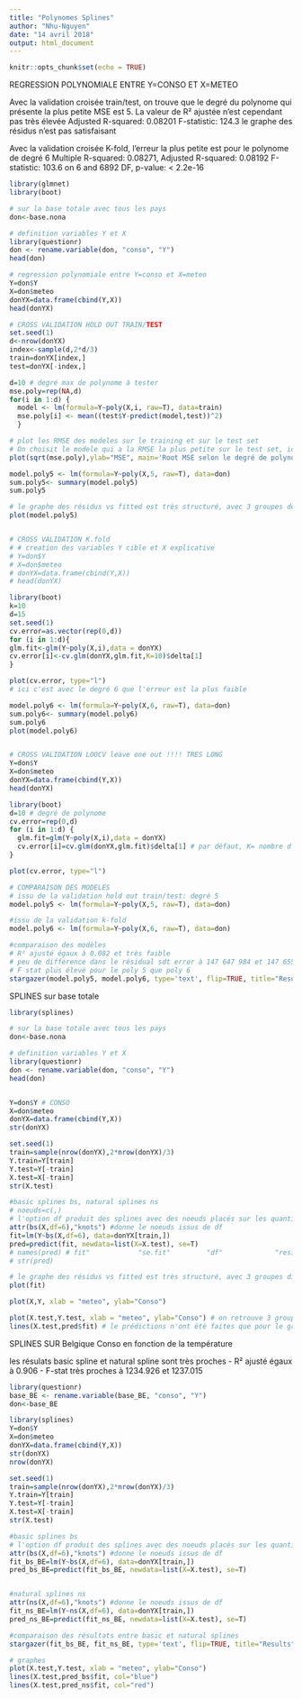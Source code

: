 ```yaml
---
title: "Polynomes Splines"
author: "Nhu-Nguyen"
date: "14 avril 2018"
output: html_document
---
```


```r
knitr::opts_chunk$set(echo = TRUE)
```

REGRESSION POLYNOMIALE ENTRE Y=CONSO ET X=METEO

Avec la validation croisée train/test, on trouve que le degré du polynome qui présente la plus petite MSE est 5.
La valeur de R² ajustée n'est cependant pas très élevée
Adjusted R-squared:  0.08201 
F-statistic: 124.3
le graphe des résidus n'est pas satisfaisant


Avec la validation croisée K-fold, l'erreur la plus petite est pour le polynome de degré 6
Multiple R-squared:  0.08271,	Adjusted R-squared:  0.08192 
F-statistic: 103.6 on 6 and 6892 DF,  p-value: < 2.2e-16


```r

library(glmnet)
library(boot)

# sur la base totale avec tous les pays
don<-base.nona

# definition variables Y et X
library(questionr)
don <- rename.variable(don, "conso", "Y")
head(don)

# regression polynomiale entre Y=conso et X=meteo
Y=don$Y
X=don$meteo
donYX=data.frame(cbind(Y,X))
head(donYX)

# CROSS VALIDATION HOLD OUT TRAIN/TEST
set.seed(1)
d<-nrow(donYX)
index<-sample(d,2*d/3)
train=donYX[index,]
test=donYX[-index,]

d=10 # degré max de polynome à tester
mse.poly=rep(NA,d)
for(i in 1:d) {
  model <- lm(formula=Y~poly(X,i, raw=T), data=train)
  mse.poly[i] <- mean((test$Y-predict(model,test))^2)
  }

# plot les RMSE des modeles sur le training et sur le test set
# On choisit le modele qui a la RMSE la plus petite sur le test set, ici c'est pour le degré 5
plot(sqrt(mse.poly),ylab="MSE", main='Root MSE selon le degré de polynome',pch=19,type='b')

model.poly5 <- lm(formula=Y~poly(X,5, raw=T), data=don)
sum.poly5<- summary(model.poly5)
sum.poly5

# le graphe des résidus vs fitted est très structuré, avec 3 groupes de données
plot(model.poly5)


# CROSS VALIDATION K.fold
# # creation des variables Y cible et X explicative
# Y=don$Y
# X=don$meteo
# donYX=data.frame(cbind(Y,X))
# head(donYX)

library(boot)
k=10
d=15
set.seed(1)
cv.error=as.vector(rep(0,d))
for (i in 1:d){
glm.fit<-glm(Y~poly(X,i),data = donYX)
cv.error[i]<-cv.glm(donYX,glm.fit,K=10)$delta[1]
}

plot(cv.error, type="l")
# ici c'est avec le degré 6 que l'erreur est la plus faible

model.poly6 <- lm(formula=Y~poly(X,6, raw=T), data=don)
sum.poly6<- summary(model.poly6)
sum.poly6
plot(model.poly6)


# CROSS VALIDATION LOOCV leave one out !!!! TRES LONG
Y=don$Y
X=don$meteo
donYX=data.frame(cbind(Y,X))
head(donYX)

library(boot)
d=10 # degré de polynome 
cv.error=rep(0,d)
for (i in 1:d) { 
  glm.fit=glm(Y~poly(X,i),data = donYX) 
  cv.error[i]=cv.glm(donYX,glm.fit)$delta[1] # par défaut, K= nombre d'observations donc LOOCV
}

plot(cv.error, type="l") 

# COMPARAISON DES MODELES
# issu de la validation hold out train/test: degré 5
model.poly5 <- lm(formula=Y~poly(X,5, raw=T), data=don)

#issu de la validation k-fold
model.poly6 <- lm(formula=Y~poly(X,6, raw=T), data=don)

#comparaison des modèles
# R² ajusté égaux à 0.082 et très faible
# peu de différence dans le résidual sdt error à 147 647 984 et 147 655 685
# F stat plus élevé pour le poly 5 que poly 6
stargazer(model.poly5, model.poly6, type='text', flip=TRUE, title="Results", keep=c("Date"))


```



SPLINES sur base totale


```r

library(splines)

# sur la base totale avec tous les pays
don<-base.nona

# definition variables Y et X
library(questionr)
don <- rename.variable(don, "conso", "Y")
head(don)


Y=don$Y # CONSO
X=don$meteo
donYX=data.frame(cbind(Y,X))
str(donYX)

set.seed(1)
train=sample(nrow(donYX),2*nrow(donYX)/3)
Y.train=Y[train]
Y.test=Y[-train]
X.test=X[-train]
str(X.test)

#basic splines bs, natural splines ns
# noeuds=c(,)
# l'option df produit des splines avec des noeuds placés sur les quantiles 25 50 et 75
attr(bs(X,df=6),"knots") #donne le noeuds issus de df
fit=lm(Y~bs(X,df=6), data=donYX[train,])
pred=predict(fit, newdata=list(X=X.test), se=T)
# names(pred) # fit"            "se.fit"         "df"             "residual.scale"
# str(pred)

# le graphe des résidus vs fitted est très structuré, avec 3 groupes distincts de données
plot(fit)

plot(X,Y, xlab = "meteo", ylab="Conso")

plot(X.test,Y.test, xlab = "meteo", ylab="Conso") # on retrouve 3 groupes de données
lines(X.test,pred$fit) # le prédictions n'ont été faites que pour le groupe intermédiaires


```



SPLINES SUR Belgique Conso en fonction de la température

les résulats basic spline et natural spline sont très proches 
- R² ajusté égaux à 0.906
- F-stat très proches à 1234.926 et 1237.015

```r

library(questionr)
base_BE <- rename.variable(base_BE, "conso", "Y")
don<-base_BE

library(splines)
Y=don$Y 
X=don$meteo
donYX=data.frame(cbind(Y,X))
str(donYX)
nrow(donYX)

set.seed(1)
train=sample(nrow(donYX),2*nrow(donYX)/3)
Y.train=Y[train]
Y.test=Y[-train]
X.test=X[-train]
str(X.test)

#basic splines bs
# l'option df produit des splines avec des noeuds placés sur les quantiles 25 50 et 75
attr(bs(X,df=6),"knots") #donne le noeuds issus de df
fit_bs_BE=lm(Y~bs(X,df=6), data=donYX[train,])
pred_bs_BE=predict(fit_bs_BE, newdata=list(X=X.test), se=T)


#natural splines ns
attr(ns(X,df=6),"knots") #donne le noeuds issus de df
fit_ns_BE=lm(Y~ns(X,df=6), data=donYX[train,])
pred_ns_BE=predict(fit_ns_BE, newdata=list(X=X.test), se=T)

#comparaison des résultats entre basic et natural splines
stargazer(fit_bs_BE, fit_ns_BE, type='text', flip=TRUE, title="Results", align=TRUE, column.labels = c("bs", "ns"))

# graphes
plot(X.test,Y.test, xlab = "meteo", ylab="Conso")
lines(X.test,pred_bs$fit, col="blue") 
lines(X.test,pred_ns$fit, col="red") 

```




